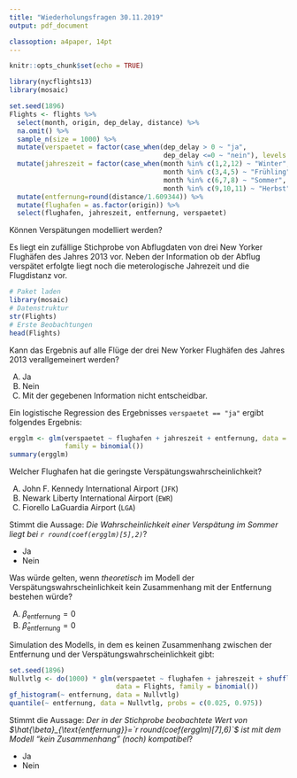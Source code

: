 ```yaml
---
title: "Wiederholungsfragen 30.11.2019"
output: pdf_document

classoption: a4paper, 14pt
---
```


```r
knitr::opts_chunk$set(echo = TRUE)
```

```r
library(nycflights13)
library(mosaic)

set.seed(1896)
Flights <- flights %>%
  select(month, origin, dep_delay, distance) %>%
  na.omit() %>%
  sample_n(size = 1000) %>%
  mutate(verspaetet = factor(case_when(dep_delay > 0 ~ "ja",
                                       dep_delay <=0 ~ "nein"), levels = c("nein", "ja"))) %>%
  mutate(jahreszeit = factor(case_when(month %in% c(1,2,12) ~ "Winter",
                                       month %in% c(3,4,5) ~ "Frühling",
                                       month %in% c(6,7,8) ~ "Sommer",
                                       month %in% c(9,10,11) ~ "Herbst"))) %>%
  mutate(entfernung=round(distance/1.609344)) %>%
  mutate(flughafen = as.factor(origin)) %>%
  select(flughafen, jahreszeit, entfernung, verspaetet)
```



Können Verspätungen modelliert werden?

Es liegt ein zufällige Stichprobe von Abflugdaten von drei New Yorker Flughäfen des Jahres 2013 vor. Neben der Information ob der Abflug verspätet erfolgte liegt noch die meterologische Jahrezeit und die Flugdistanz vor.


```r
# Paket laden
library(mosaic)
# Datenstruktur
str(Flights)
# Erste Beobachtungen
head(Flights)
```


Kann das Ergebnis auf alle Flüge der drei New Yorker Flughäfen des Jahres 2013 verallgemeinert werden?

A.  Ja
B.  Nein
C.  Mit der gegebenen Information nicht entscheidbar.

\newpage

Ein logistische Regression des Ergebnisses `verspaetet == "ja"` ergibt folgendes Ergebnis:

```r
ergglm <- glm(verspaetet ~ flughafen + jahreszeit + entfernung, data = Flights, 
              family = binomial())
summary(ergglm)
```

Welcher Flughafen hat die geringste Verspätungswahrscheinlichkeit?

A.  John F. Kennedy International Airport (`JFK`)
B.  Newark Liberty International Airport (`EWR`)
C.  Fiorello LaGuardia Airport (`LGA`)

\vspace{2cm}

Stimmt die Aussage: *Die Wahrscheinlichkeit einer Verspätung im Sommer liegt bei `r round(coef(ergglm)[5],2)`*?

- Ja
- Nein

\newpage

Was würde gelten, wenn *theoretisch* im Modell der Verspätungswahrscheinlichkeit kein Zusammenhang mit der Entfernung bestehen würde?

A.  $\beta_{\text{entfernung}}=0$
B.  $\hat{\beta}_{\text{entfernung}}=0$

\vspace{2cm}


Simulation des Modells, in dem es keinen Zusammenhang zwischen der Entfernung und der Verspätungswahrscheinlichkeit gibt:

```r
set.seed(1896) 
Nullvtlg <- do(1000) * glm(verspaetet ~ flughafen + jahreszeit + shuffle(entfernung), 
                           data = Flights, family = binomial())
gf_histogram(~ entfernung, data = Nullvtlg)
quantile(~ entfernung, data = Nullvtlg, probs = c(0.025, 0.975))
```

Stimmt die Aussage: *Der in der Stichprobe beobachtete Wert von $\hat{\beta}_{\text{entfernung}}=`r round(coef(ergglm)[7],6)`$ ist mit dem Modell "kein Zusammenhang" (noch) kompatibel*?

- Ja
- Nein